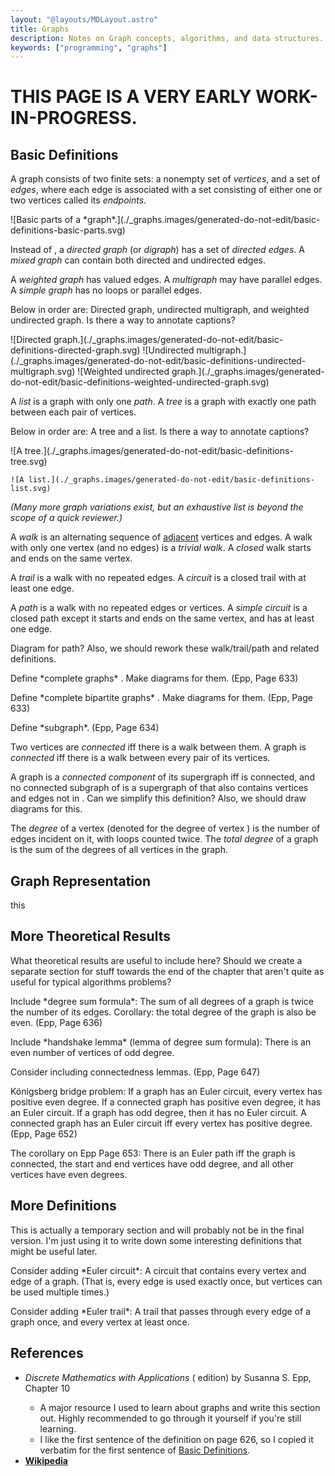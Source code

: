 ```yaml
---
layout: "@layouts/MDLayout.astro"
title: Graphs
description: Notes on Graph concepts, algorithms, and data structures.
keywords: ["programming", "graphs"]
---
```



# THIS PAGE IS A VERY EARLY WORK-IN-PROGRESS.

## Basic Definitions

A graph <Eq code="G" /> consists of two finite sets: a nonempty set <Eq code="V \parens{G}" /> of *vertices*, and a set <Eq code="E \parens{G}" /> of *edges*, where each edge is associated with a set consisting of either one or two vertices called its *endpoints*.

<HorizontalScrollingBox>
<Centered>
    ![Basic parts of a *graph*.](./_graphs.images/generated-do-not-edit/basic-definitions-basic-parts.svg)
</Centered>
</HorizontalScrollingBox>

Instead of <Eq code="E \parens{G}" />, a *directed graph* (or *digraph*) has a set <Eq code="D \parens{G}" /> of *directed edges*. A *mixed graph* can contain both directed and undirected edges.

A *weighted graph* has valued edges. A *multigraph* may have parallel edges. A *simple graph* has no loops or parallel edges.

<p><Todo>Below in order are: Directed graph, undirected multigraph, and weighted undirected graph. Is there a way to annotate captions?</Todo></p>

<Centered>
    ![Directed graph.](./_graphs.images/generated-do-not-edit/basic-definitions-directed-graph.svg)
    ![Undirected multigraph.](./_graphs.images/generated-do-not-edit/basic-definitions-undirected-multigraph.svg)
    ![Weighted undirected graph.](./_graphs.images/generated-do-not-edit/basic-definitions-weighted-undirected-graph.svg)
</Centered>

A *list* is a graph with only one *path*. A *tree* is a graph with exactly one path between each pair of vertices.

<p><Todo>Below in order are: A tree and a list. Is there a way to annotate captions?</Todo></p>

<Centered>
    ![A tree.](./_graphs.images/generated-do-not-edit/basic-definitions-tree.svg)

    ![A list.](./_graphs.images/generated-do-not-edit/basic-definitions-list.svg)
</Centered>

*(Many more graph variations exist, but an exhaustive list is beyond the scope of a quick reviewer.)*

A *walk* is an alternating sequence of <u>adjacent</u> vertices and edges. A walk with only one vertex (and no edges) is a *trivial walk*. A *closed* walk starts and ends on the same vertex.

A *trail* is a walk with no repeated edges. A *circuit* is a closed trail with at least one edge.

A *path* is a walk with no repeated edges or vertices. A *simple circuit* is a closed path except it starts and ends on the same vertex, and has at least one edge.

<p><Todo>Diagram for path? Also, we should rework these walk/trail/path and related definitions.</Todo></p>

<p><Todo>Define *complete graphs* <Eq code="K_n" />. Make diagrams for them. (Epp, Page 633)</Todo></p>

<p><Todo>Define *complete bipartite graphs* <Eq code="K_{m,n}" />. Make diagrams for them. (Epp, Page 633)</Todo></p>

<p><Todo>Define *subgraph*. (Epp, Page 634)</Todo></p>

Two vertices are *connected* iff there is a walk between them. A graph is *connected* iff there is a walk between every pair of its vertices.

A graph <Eq code="H" /> is a *connected component* of its supergraph <Eq code="G" /> iff <Eq code="H" /> is connected, and no connected subgraph of <Eq code="G" /> is a supergraph of <Eq code="H" /> that also contains vertices and edges not in <Eq code="H" />. <Todo>Can we simplify this definition? Also, we should draw diagrams for this.</Todo>

The *degree* of a vertex (denoted <Eq code="\mathrm{deg}\parens{v}" /> for the degree of vertex <Eq code="v" />) is the number of edges incident on it, with loops counted twice. The *total degree* of a graph is the sum of the degrees of all vertices in the graph.


## Graph Representation

<Todo>this</Todo>


## More Theoretical Results

<p><Todo>What theoretical results are useful to include here? Should we create a separate section for stuff towards the end of the chapter that aren't quite as useful for typical algorithms problems?</Todo></p>

<p><Todo>Include *degree sum formula*: The sum of all degrees of a graph is twice the number of its edges. Corollary: the total degree of the graph is also be even. (Epp, Page 636)</Todo></p>

<p><Todo>Include *handshake lemma* (lemma of degree sum formula): There is an even number of vertices of odd degree.</Todo></p>

<p><Todo>Consider including connectedness lemmas. (Epp, Page 647)</Todo></p>

<p><Todo>K&ouml;nigsberg bridge problem: If a graph has an Euler circuit, every vertex has positive even degree. If a connected graph has positive even degree, it has an Euler circuit. If a graph has odd degree, then it has no Euler circuit. A connected graph has an Euler circuit iff every vertex has positive degree. (Epp, Page 652)</Todo></p>

<p><Todo>The corollary on Epp Page 653: There is an Euler path iff the graph is connected, the start and end vertices have odd degree, and all other vertices have even degrees.</Todo></p>


## More Definitions

<p><Todo>This is actually a temporary section and will probably not be in the final version. I'm just using it to write down some interesting definitions that might be useful later.</Todo></p>

<p><Todo>Consider adding *Euler circuit*: A circuit that contains every vertex and edge of a graph. (That is, every edge is used exactly once, but vertices can be used multiple times.)</Todo></p>

<p><Todo>Consider adding *Euler trail*: A trail that passes through every edge of a graph once, and every vertex at least once.</Todo></p>


## References

- *Discrete Mathematics with Applications* (<Eq code="\Nth{4}{th}" /> edition) by Susanna S. Epp, Chapter 10
    - A major resource I used to learn about graphs and write this section out. Highly recommended to go through it yourself if you're still learning.
    - I like the first sentence of the definition on page 626, so I copied it verbatim for the first sentence of [Basic Definitions](#basic-definitions).
- [**<u>Wikipedia</u>**](https://en.wikipedia.org/wiki/Graph_(discrete_mathematics))

